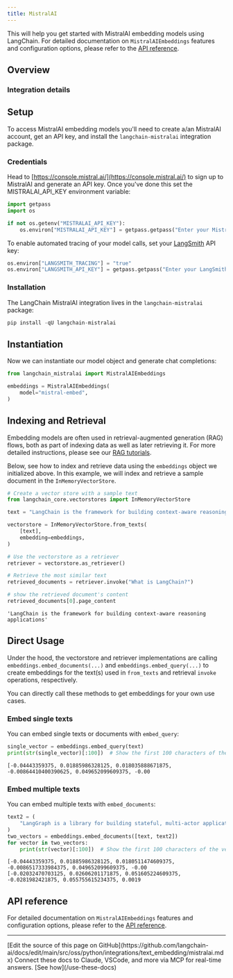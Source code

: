 ```yaml
---
title: MistralAI
---
```


This will help you get started with MistralAI embedding models using LangChain. For detailed documentation on `MistralAIEmbeddings` features and configuration options, please refer to the [API reference](https://python.langchain.com/api_reference/mistralai/embeddings/langchain_mistralai.embeddings.MistralAIEmbeddings.html).

## Overview

### Integration details

<ItemTable category="text_embedding" item="MistralAI" />

## Setup

To access MistralAI embedding models you'll need to create a/an MistralAI account, get an API key, and install the `langchain-mistralai` integration package.

### Credentials

Head to [https://console.mistral.ai/](https://console.mistral.ai/) to sign up to MistralAI and generate an API key. Once you've done this set the MISTRALAI_API_KEY environment variable:

```python
import getpass
import os

if not os.getenv("MISTRALAI_API_KEY"):
    os.environ["MISTRALAI_API_KEY"] = getpass.getpass("Enter your MistralAI API key: ")
```

To enable automated tracing of your model calls, set your [LangSmith](https://docs.smith.langchain.com/) API key:

```python
os.environ["LANGSMITH_TRACING"] = "true"
os.environ["LANGSMITH_API_KEY"] = getpass.getpass("Enter your LangSmith API key: ")
```

### Installation

The LangChain MistralAI integration lives in the `langchain-mistralai` package:

```python
pip install -qU langchain-mistralai
```

## Instantiation

Now we can instantiate our model object and generate chat completions:

```python
from langchain_mistralai import MistralAIEmbeddings

embeddings = MistralAIEmbeddings(
    model="mistral-embed",
)
```

## Indexing and Retrieval

Embedding models are often used in retrieval-augmented generation (RAG) flows, both as part of indexing data as well as later retrieving it. For more detailed instructions, please see our [RAG tutorials](/oss/python/langchain/rag).

Below, see how to index and retrieve data using the `embeddings` object we initialized above. In this example, we will index and retrieve a sample document in the `InMemoryVectorStore`.

```python
# Create a vector store with a sample text
from langchain_core.vectorstores import InMemoryVectorStore

text = "LangChain is the framework for building context-aware reasoning applications"

vectorstore = InMemoryVectorStore.from_texts(
    [text],
    embedding=embeddings,
)

# Use the vectorstore as a retriever
retriever = vectorstore.as_retriever()

# Retrieve the most similar text
retrieved_documents = retriever.invoke("What is LangChain?")

# show the retrieved document's content
retrieved_documents[0].page_content
```

```output
'LangChain is the framework for building context-aware reasoning applications'
```

## Direct Usage

Under the hood, the vectorstore and retriever implementations are calling `embeddings.embed_documents(...)` and `embeddings.embed_query(...)` to create embeddings for the text(s) used in `from_texts` and retrieval `invoke` operations, respectively.

You can directly call these methods to get embeddings for your own use cases.

### Embed single texts

You can embed single texts or documents with `embed_query`:

```python
single_vector = embeddings.embed_query(text)
print(str(single_vector)[:100])  # Show the first 100 characters of the vector
```

```output
[-0.04443359375, 0.01885986328125, 0.018035888671875, -0.00864410400390625, 0.049652099609375, -0.00
```

### Embed multiple texts

You can embed multiple texts with `embed_documents`:

```python
text2 = (
    "LangGraph is a library for building stateful, multi-actor applications with LLMs"
)
two_vectors = embeddings.embed_documents([text, text2])
for vector in two_vectors:
    print(str(vector)[:100])  # Show the first 100 characters of the vector
```

```output
[-0.04443359375, 0.01885986328125, 0.0180511474609375, -0.0086517333984375, 0.049652099609375, -0.00
[-0.02032470703125, 0.02606201171875, 0.051605224609375, -0.0281982421875, 0.055755615234375, 0.0019
```

## API reference

For detailed documentation on `MistralAIEmbeddings` features and configuration options, please refer to the [API reference](https://python.langchain.com/api_reference/mistralai/embeddings/langchain_mistralai.embeddings.MistralAIEmbeddings.html).

---

<Callout icon="pen-to-square" iconType="regular">
    [Edit the source of this page on GitHub](https://github.com/langchain-ai/docs/edit/main/src/oss/python/integrations/text_embedding/mistralai.mdx)
</Callout>
<Tip icon="terminal" iconType="regular">
    Connect these docs to Claude, VSCode, and more via MCP for    real-time answers. [See how](/use-these-docs)
</Tip>
